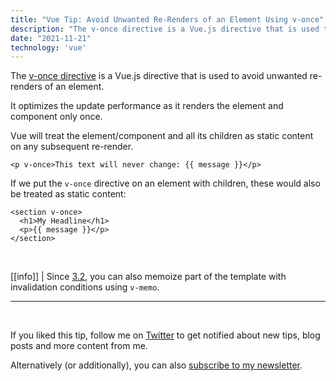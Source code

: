 ```yaml
---
title: "Vue Tip: Avoid Unwanted Re-Renders of an Element Using v-once"
description: "The v-once directive is a Vue.js directive that is used to avoid unwanted re-renders of an element."
date: "2021-11-21"
technology: 'vue'
---
```

The [v-once directive](https://v3.vuejs.org/api/directives.html#v-once) is a Vue.js directive that is used to avoid unwanted re-renders of an element.

It optimizes the update performance as it renders the element and component only once.

Vue will treat the element/component and all its children as static content on any subsequent re-render.

```vue
<p v-once>This text will never change: {{ message }}</p>
```

If we put the `v-once` directive on an element with children, these would also be treated as static content:

```vue
<section v-once>
  <h1>My Headline</h1>
  <p>{{ message }}</p>
</section>
```

<br/>

[[info]]
| Since [3.2](https://v3.vuejs.org/api/directives.html#v-memo), you can also memoize part of the template with invalidation conditions using `v-memo`.

---
<br/>

If you liked this tip, follow me on [Twitter](https://twitter.com/mokkapps) to get notified about new tips, blog posts and more content from me.

Alternatively (or additionally), you can also [subscribe to my newsletter](https://mokkapps.de/newsletter).
